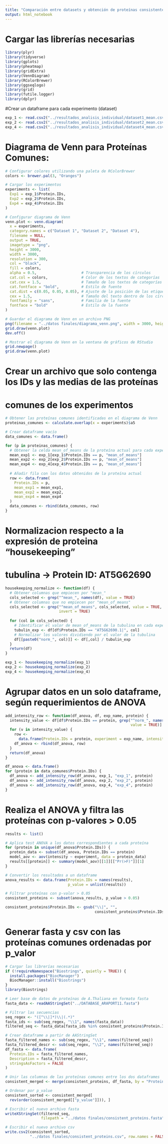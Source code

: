```yaml
---
title: "Comparación entre datasets y obtención de proteínas consistentes"
output: html_notebook
---
```


# Cargar las librerías necesarias
```r
library(plyr)
library(tidyverse)
library(gplots)
library(pheatmap)
library(gridExtra)
library(VennDiagram)
library(RColorBrewer)
library(ggseqlogo)
library(grid)
library(futile.logger)
library(dplyr)
```

#Crear un dataframe para cada experimento (dataset)
```r
exp_1 <- read.csv2("../resultados_analisis_individual/dataset1_mean.csv")
exp_2 <- read.csv2("../resultados_analisis_individual/dataset2_mean.csv")
exp_4 <- read.csv2("../resultados_analisis_individual/dataset4_mean.csv")
```

# Diagrama de Venn para Proteínas Comunes:
```r
# Configurar colores utilizando una paleta de RColorBrewer
colors <- brewer.pal(3, "Oranges")

# Cargar los experimentos
experiments <- list(
  Exp1 = exp_1$Protein.IDs,
  Exp2 = exp_2$Protein.IDs,
  Exp4 = exp_4$Protein.IDs
)

# Configurar diagrama de Venn
venn.plot <- venn.diagram(
  x = experiments,
  category.names = c("Dataset 1", "Dataset 2", "Dataset 4"),
  filename = NULL,
  output = TRUE,
  imagetype = "png", 
  height = 3000, 
  width = 3000, 
  resolution = 300,
  col = "black",
  fill = colors,
  alpha = 0.5,                    # Transparencia de los círculos
  cat.col = colors,               # Color de los textos de categorías
  cat.cex = 1.5,                  # Tamaño de los textos de categorías
  cat.fontface = "bold",          # Estilo de fuente
  cat.dist = c(0.05, 0.05, 0.05), # Ajuste de la posición de las etiquetas
  cex = 1.5,                      # Tamaño del texto dentro de los círculos
  fontfamily = "sans",            # Familia de la fuente
  fontface = "bold"               # Estilo de la fuente
)

# Guardar el diagrama de Venn en un archivo PNG
png(filename = "../datos finales/diagrama_venn.png", width = 3000, height = 3000, res = 300)
grid.draw(venn.plot)
dev.off()

# Mostrar el diagrama de Venn en la ventana de gráficos de RStudio
grid.newpage()
grid.draw(venn.plot)
```

# Crear un archivo que solo contenga los IDs y las medias de las proteínas
# comunes de los experimentos
```r
# Obtener las proteínas comunes identificadas en el diagrama de Venn
proteinas_comunes <- calculate.overlap(x = experiments)$a5

# Crear dataframe vacío
data_comunes <- data.frame()

for (p in proteinas_comunes) {
  # Obtener la celda mean_of_means de la proteína actual para cada experimento
  mean_exp1 <- exp_1[exp_1$Protein.IDs == p, "mean_of_means"]
  mean_exp2 <- exp_2[exp_2$Protein.IDs == p, "mean_of_means"]
  mean_exp4 <- exp_4[exp_4$Protein.IDs == p, "mean_of_means"]
  
  # Añadir fila con los datos obtenidos de la proteína actual
  row <- data.frame(
    Protein.IDs = p,
    mean_exp1 = mean_exp1,
    mean_exp2 = mean_exp2,
    mean_exp4 = mean_exp4
  )
  data_comunes <- rbind(data_comunes, row)
}
```


# Normalizacion respecto a la expresión de proteina "housekeeping"
# tubulina -> Protein ID: AT5G62690
```r
housekeeping_normalize <- function(df) {
  # Obtener columnas que empiecen por "mean_"
  cols_selected <- grep("^mean_", names(df), value = TRUE)
  # Obtener columnas que no empiecen por "mean_of_means"
  cols_selected <- grep("^mean_of_means", cols_selected, value = TRUE,
                        invert = TRUE)
  
  for (col in cols_selected) {
    # Identificar el valor de mean_of_means de la tubulina en cada experimento
    tubulin_exp <- df[df$Protein.IDs == "AT5G62690.1|", col]
    # Normalizar los valores dividiendo por el valor de la tubulina
    df[[paste0("norm_", col)]] <- df[,col] / tubulin_exp
  }
  return(df)
}

exp_1 <- housekeeping_normalize(exp_1)
exp_2 <- housekeeping_normalize(exp_2)
exp_4 <- housekeeping_normalize(exp_4)
```

# Agrupar datos en un solo dataframe, según requerimientos de ANOVA
```r
add_intensity_row <- function(df_anova, df, exp_name, protein) {
  intensity_value <- df[df$Protein.IDs == protein, grep("^norm_", names(df),
                                                        value = TRUE)]
  for (v in intensity_value) {
    row <-
      data.frame(Protein.IDs = protein, experiment = exp_name, intensity = v)
    df_anova <- rbind(df_anova, row)
  }
  return(df_anova)
}

df_anova <- data.frame()
for (protein in data_comunes$Protein.IDs) {
  df_anova <- add_intensity_row(df_anova, exp_1, "exp_1", protein)
  df_anova <- add_intensity_row(df_anova, exp_2, "exp_2", protein)
  df_anova <- add_intensity_row(df_anova, exp_4, "exp_4", protein)
}
```

# Realiza el ANOVA y filtra las proteínas con p-valores > 0.05
```r
results <- list()

# Aplica test ANOVA a los datos correspondientes a cada proteína
for (protein in unique(df_anova$Protein.IDs)) {
  protein_data <- subset(df_anova, Protein.IDs == protein)
  model_aov <- aov(intensity ~ experiment, data = protein_data) 
  results[[protein]] <- summary(model_aov)[[1]][["Pr(>F)"]][1]
}

# Convertir los resultados a un dataframe
anova_results <- data.frame(Protein.IDs = names(results),
                            p_value = unlist(results))

# Filtrar proteínas con p-valor > 0.05
consistent_proteins <- subset(anova_results, p_value > 0.05)

consistent_proteins$Protein.IDs <- gsub("\\|", "",
                                        consistent_proteins$Protein.IDs)
```

# Generar fasta y csv con las proteínas comunes ordenadas por p_valor
```r
# Cargar las librerías necesarias
if (!requireNamespace("Biostrings", quietly = TRUE)) {
  install.packages("BiocManager")
  BiocManager::install("Biostrings")
}
library(Biostrings)

# Leer base de datos de proteínas de A.Thaliana en formato fasta
fasta_data <- readAAStringSet("../DATABASE_ARAPORT11.fasta")

# Filtrar las secuencias
seq_regex <- "([^\\|]*)\\|(.*)"
fasta_ids <- sub(seq_regex, "\\1", names(fasta_data))
filtered_seq <- fasta_data[fasta_ids %in% consistent_proteins$Protein.IDs]

# Crear dataframe a partir de AAStringSet
fasta_filtered_names <- sub(seq_regex, "\\1", names(filtered_seq))
fasta_filtered_descr <- sub(seq_regex, "\\2", names(filtered_seq))
df_fasta <- data.frame(
  Protein.IDs = fasta_filtered_names,
  Description = fasta_filtered_descr,
  stringsAsFactors = FALSE
)

# Unir las columnas de las proteínas comunes entre los dos dataframes
consistent_merged <- merge(consistent_proteins, df_fasta, by = "Protein.IDs")

# Ordenar por p_value
consistent_sorted <- consistent_merged[
  rev(order(consistent_merged[["p_value"]])), ]

# Escribir el nuevo archivo fasta
writeXStringSet(filtered_seq,
                filepath = "../datos finales/consistent_proteins.fasta")

# Escribir el nuevo archivo csv
write.csv2(consistent_sorted,
           "../datos finales/consistent_proteins.csv", row.names = FALSE)
```

